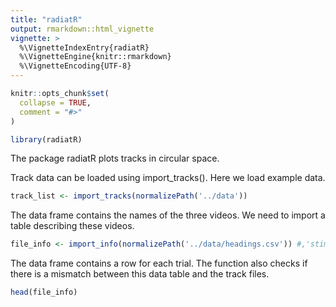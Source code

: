```yaml
---
title: "radiatR"
output: rmarkdown::html_vignette
vignette: >
  %\VignetteIndexEntry{radiatR}
  %\VignetteEngine{knitr::rmarkdown}
  %\VignetteEncoding{UTF-8}
---
```


```r
knitr::opts_chunk$set(
  collapse = TRUE,
  comment = "#>"
)
```

```r
library(radiatR)
```

The package radiatR plots tracks in circular space. 

Track data can be loaded using import_tracks(). Here we load example data.

```r
track_list <- import_tracks(normalizePath('../data'))
```

The data frame contains the names of the three videos. We need to import a table describing these videos. 

```r
file_info <- import_info(normalizePath('../data/headings.csv')) #,'stimulus','degrees'
```

The data frame contains a row for each trial. The function also checks if there is a mismatch between this data table and the track files. 

```r
head(file_info)
```


